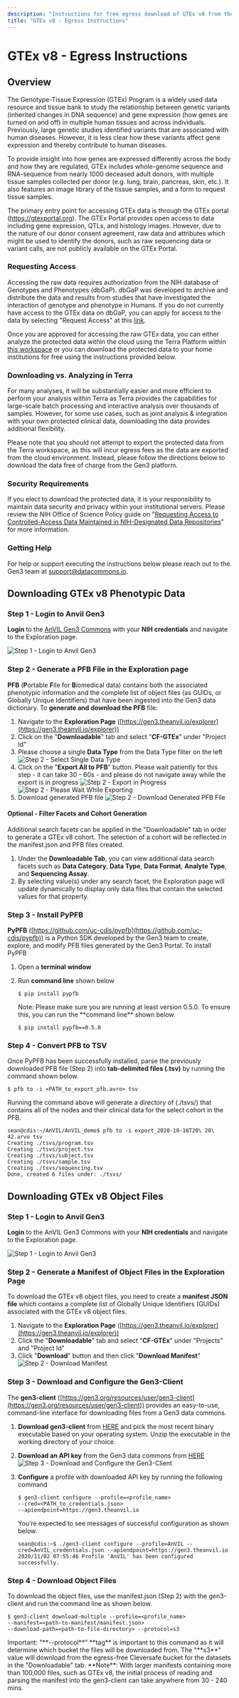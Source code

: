 ```yaml
---
description: "Instructions for free egress download of GTEx v8 from the AnVIL Gen3 Data Commons"
title: "GTEx v8 - Egress Instructions"
---
```


# GTEx v8 - Egress Instructions

## Overview

The Genotype-Tissue Expression (GTEx) Program is a widely used data resource and tissue bank to study the relationship between genetic variants (inherited changes in DNA sequence) and gene expression (how genes are turned on and off) in multiple human tissues and across individuals. Previously, large genetic studies identified variants that are associated with human diseases. However, it is less clear how these variants affect gene expression and thereby contribute to human diseases.

To provide insight into how genes are expressed differently across the body and how they are regulated, GTEx includes whole-genome sequence and RNA-sequence from nearly 1000 deceased adult donors, with multiple tissue samples collected per donor (e.g. lung, brain, pancreas, skin, etc.). It also features an image library of the tissue samples, and a form to request tissue samples.

The primary entry point for accessing GTEx data is through the GTEx portal (https://gtexportal.org). The GTEx Portal provides open access to data including gene expression, QTLs, and histology images. However, due to the nature of our donor consent agreement, raw data and attributes which might be used to identify the donors, such as raw sequencing data or variant calls, are not publicly available on the GTEx Portal.

### Requesting Access

Accessing the raw data requires authorization from the NIH database of Genotypes and Phenotypes (dbGaP). dbGaP was developed to archive and distribute the data and results from studies that have investigated the interaction of genotype and phenotype in Humans. If you do not currently have access to the GTEx data on dbGaP, you can apply for access to the data by selecting "Request Access" at this [link](https://www.ncbi.nlm.nih.gov/projects/gap/cgi-bin/study.cgi?study_id=phs000424.v8.p2).

Once you are approved for accessing the raw GTEx data, you can either analyze the protected data within the cloud using the Terra Platform within [this workspace](https://app.terra.bio/#workspaces/anvil-datastorage/AnVIL_GTEx_V8_hg38) or you can download the protected data to your home institutions for free using the instructions provided below.

### Downloading vs. Analyzing in Terra

For many analyses, it will be substantially easier and more efficient to perform your analysis within Terra as Terra provides the capabilities for large-scale batch processing and interactive analysis over thousands of samples. However, for some use cases, such as joint analysis & integration with your own protected clinical data, downloading the data provides additional flexibility.

<Alert severity="warning">
  Please note that you should not attempt to export the protected data from the
  Terra workspace, as this will incur egress fees as the data are exported from
  the cloud environment. Instead, please follow the directions below to download
  the data free of charge from the Gen3 platform.
</Alert>

### Security Requirements

If you elect to download the protected data, it is your responsibility to maintain data security and privacy within your institutional servers. Please review the NIH Office of Science Policy guide on "[Requesting Access to Controlled-Access Data Maintained in NIH-Designated Data Repositories](https://osp.od.nih.gov/scientific-sharing/requesting-access-to-controlled-access-data-maintained-in-nih-designated-data-repositories-e-g-dbgap/)" for more information.

### Getting Help

For help or support executing the instructions below please reach out to the Gen3 team at [support@datacommons.io](mailto:support@datacommons.io).

## Downloading GTEx v8 Phenotypic Data

### Step 1 - Login to Anvil Gen3

**Login** to the [AnVIL Gen3 Commons](https://gen3.theanvil.io/login) with your **NIH credentials** and navigate to the Exploration page.

![Step 1 - Login to Anvil Gen3](/consortia/learn/reference/gtex-login-to-anvil-gen3.png)

### Step 2 - Generate a PFB File in the Exploration page

**PFB** (**P**ortable **F**ile for **B**iomedical data) contains both the associated phenotypic information and the complete list of object files (as GUIDs, or Globally Unique Identifiers) that have been ingested into the Gen3 data dictionary. To **generate and download the PFB** file:

1. Navigate to the **Exploration Page** ([https://gen3.theanvil.io/explorer](https://gen3.theanvil.io/explorer))
1. Click on the "**Downloadable**" tab and select "**CF-GTEx**" under "Project Id"
1. Please choose a single **Data Type** from the Data Type filter on the left
   ![Step 2 - Select Single Data Type](/consortia/learn/reference/gtex-select-data-type.png)
1. Click on the "**Export All to PFB**" button. Please wait patiently for this step - it can take 30 - 60s - and please do not navigate away while the export is in progress
   ![Step 2 - Export in Progress](/consortia/learn/reference/gtex-export-in-progress.png)
   ![Step 2 - Please Wait While Exporting](/consortia/learn/reference/gtex-export-wait-indicator.png)
1. Download generated PFB file
   ![Step 2 - Download Generated PFB File](/consortia/learn/reference/gtex-download-pfb.png)

#### Optional - Filter Facets and Cohort Generation

Additional search facets can be applied in the "Downloadable" tab in order to generate a GTEx v8 cohort. The selection of a cohort will be reflected in the manifest.json and PFB files created.

1. Under the **Downloadable Tab**, you can view additional data search facets such as **Data Category**, **Data Type**, **Data Format**, **Analyte Type**, and **Sequencing Assay**.
1. By selecting value(s) under any search facet, the Exploration page will update dynamically to display only data files that contain the selected values for that property.

### Step 3 - Install PyPFB

**PyPFB** ([https://github.com/uc-cdis/pypfb](https://github.com/uc-cdis/pypfb)) is a Python SDK developed by the Gen3 team to create, explore, and modify PFB files generated by the Gen3 Portal. To install PyPFB

1. Open a **terminal window**
1. Run **command line** shown below

   ```shell
   $ pip install pypfb
   ```

   <Alert severity="warning">
     Note: Please make sure you are running at least version 0.5.0. To ensure
     this, you can run the **command line** shown below.
   </Alert>

   ```shell
   $ pip install pypfb==0.5.0
   ```

### Step 4 - Convert PFB to TSV

Once PyPFB has been successfully installed, parse the previously downloaded PFB file (Step 2) into **tab-delimited files (.tsv)** by running the command shown below.

```shell
$ pfb to -i <PATH_to_export_pfb.avro> tsv
```

Running the command above will generate a directory of (./tsvs/) that contains all of the nodes and their clinical data for the select cohort in the PFB.

```shell
sean@cdis:~/AnVIL/AnVIL_demo$ pfb to -i export_2020-10-16T20\ 28\ 42.arvo tsv
Creating ./tsvs/program.tsv
Creating ./tsvs/project.tsv
Creating ./tsvs/subject.tsv
Creating ./tsvs/sample.tsv
Creating ./tsvs/sequencing.tsv
Done, created 6 files under: ./tsvs/
```

## Downloading GTEx v8 Object Files

### Step 1 - Login to Anvil Gen3

**Login** to the AnVIL Gen3 Commons with your **NIH credentials** and navigate to the Exploration page.

![Step 1 - Login to Anvil Gen3](/consortia/learn/reference/gtex-login-to-anvil-gen3.png)

### Step 2 - Generate a Manifest of Object Files in the Exploration Page

To download the GTEx v8 object files, you need to create a **manifest JSON file** which contains a complete list of Globally Unique Identifiers (GUIDs) associated with the GTEx v8 object files.

1. Navigate to the **Exploration Page** ([https://gen3.theanvil.io/explorer](https://gen3.theanvil.io/explorer))
1. Click the "**Downloadable**" tab and select "**CF-GTEx**" under "Projects" and "Project Id"
1. Click "**Download**" button and then click "**Download Manifest**"
   ![Step 2 - Download Manifest](/consortia/learn/reference/gtex-download-manifest.png)

### Step 3 - Download and Configure the Gen3-Client

The **gen3-client** ([https://gen3.org/resources/user/gen3-client](https://gen3.org/resources/user/gen3-client)) provides an easy-to-use, command-line interface for downloading files from a Gen3 data commons.

1. **Download gen3-client** from [HERE](https://github.com/uc-cdis/cdis-data-client/releases) and pick the most recent binary executable based on your operating system. Unzip the executable in the working directory of your choice.
1. **Download an API key** from the Gen3 data commons from [HERE](https://gen3.theanvil.io/identity)
   ![Step 3 - Download and Configure the Gen3-Client](/consortia/learn/reference/gtex-download-and-configure-gen3-client.png)
1. **Configure** a profile with downloaded API key by running the following command

   ```shell
   $ gen3-client configure --profile=<profile_name>
   --cred=<PATH_to_credentials.json>
   --apiendpoint=https://gen3.theanvil.io
   ```

   You’re expected to see messages of successful configuration as shown below.

   ```shell
   sean@cdis:~$ ./gen3-client configure --profile=AnVIL --cred=AnVIL_credentials.json --apiendpoint=https://gen3.theanvil.io
   2020/11/02 07:55:46 Profile 'AnVIL' has been configured successfully.
   ```

### Step 4 - Download Object Files

To download the object files, use the manifest.json (Step 2) with the gen3-client and run the command line as shown below.

```shell
$ gen3-client download-multiple --profile=<profile_name>
--manifest=<path-to-manifest/manifest.json>
--download-path=<path-to-file-directory> --protocol=s3
```

<Alert severity="warning">
  Important: "**--protocol**" **tag** is important to this command as it will
  determine which bucket the files will be downloaded from. The "**s3**" value
  will download from the egress-free Cleversafe bucket for the datasets in the
  "Downloadable" tab.
</Alert>

<Alert severity="warning">
  **Note**: With larger manifests containing more than 100,000 files, such as
  GTEx v8, the initial process of reading and parsing the manifest into the
  gen3-client can take anywhere from 30 - 240 mins.
</Alert>
